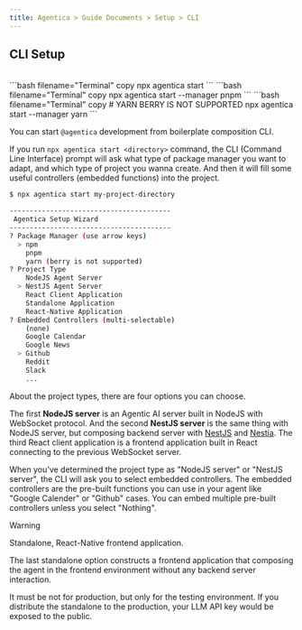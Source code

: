```yaml
---
title: Agentica > Guide Documents > Setup > CLI
---
```


## CLI Setup
<br/>

<YoutubeRenderer src="https://www.youtube.com/embed/czLC-N9ZRnY?si=VnnpwZ9rSM24ecAK&amp;start=37&amp;end=116" />
<Tabs items={['npm', 'pnpm', 'yarn']}>
  <Tabs.Tab>
```bash filename="Terminal" copy
npx agentica start <directory> 
```
  </Tabs.Tab>
  <Tabs.Tab>
```bash filename="Terminal" copy
npx agentica start <directory> --manager pnpm
```
  </Tabs.Tab>
  <Tabs.Tab>
```bash filename="Terminal" copy
# YARN BERRY IS NOT SUPPORTED
npx agentica start <directory> --manager yarn
```
  </Tabs.Tab>
</Tabs>

You can start `@agentica` development from boilerplate composition CLI.

If you run `npx agentica start <directory>` command, the CLI (Command Line Interface) prompt will ask what type of package manager you want to adapt, and which type of project you wanna create. And then it will fill some useful controllers (embedded functions) into the project.

```bash filename="Terminal"
$ npx agentica start my-project-directory

----------------------------------------
 Agentica Setup Wizard
----------------------------------------
? Package Manager (use arrow keys)
  > npm
    pnpm
    yarn (berry is not supported)
? Project Type
    NodeJS Agent Server
  > NestJS Agent Server
    React Client Application
    Standalone Application
    React-Native Application
? Embedded Controllers (multi-selectable)
    (none)
    Google Calendar
    Google News
  > Github
    Reddit
    Slack
    ...
```

About the project types, there are four options you can choose. 

The first **NodeJS server** is an Agentic AI server built in NodeJS with WebSocket protocol. And the second **NestJS server** is the same thing with NodeJS server, but composing backend server with [NestJS](https://nestjs.com) and [Nestia](https://nestia.io). The third React client application is a frontend application built in React connecting to the previous WebSocket server.

When you've determined the project type as "NodeJS server" or "NestJS server", the CLI will ask you to select embedded controllers. The embedded controllers are the pre-built functions you can use in your agent like "Google Calender" or "Github" cases. You can embed multiple pre-built controllers unless you select "Nothing".

> [!WARNING]
>
> Standalone, React-Native frontend application.
>
> The last standalone option constructs a frontend application that composing the agent in the frontend environment without any backend server interaction. 
>
> It must be not for production, but only for the testing environment. If you distribute the standalone to the production, your LLM API key would be exposed to the public.
